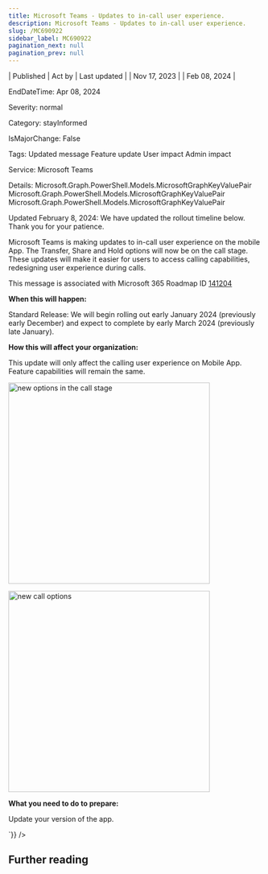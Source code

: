 ```yaml
---
title: Microsoft Teams - Updates to in-call user experience.
description: Microsoft Teams - Updates to in-call user experience.
slug: /MC690922
sidebar_label: MC690922
pagination_next: null
pagination_prev: null
---
```



| Published | Act by | Last updated |
| Nov 17, 2023 |  | Feb 08, 2024 |

EndDateTime: Apr 08, 2024

Severity: normal

Category: stayInformed

IsMajorChange: False

Tags: Updated message Feature update User impact Admin impact

Service: Microsoft Teams

Details: Microsoft.Graph.PowerShell.Models.MicrosoftGraphKeyValuePair Microsoft.Graph.PowerShell.Models.MicrosoftGraphKeyValuePair Microsoft.Graph.PowerShell.Models.MicrosoftGraphKeyValuePair

<div dangerouslySetInnerHTML={{__html:`
<p>Updated February 8, 2024: We have updated the rollout timeline below. Thank you for your patience.&nbsp;</p><p>Microsoft Teams is making updates to in-call user experience on the mobile App. The Transfer, Share and Hold options will now be on the call stage. These updates will make it easier for users to access calling capabilities, redesigning user experience during calls.&nbsp;</p><p>This message is associated with Microsoft 365 Roadmap ID <a href="https://www.microsoft.com/microsoft-365/roadmap?filters=&amp;searchterms=141204" target="_blank">141204</a></p><p><b>When this will happen:</b></p><p>Standard Release: We will begin rolling out early January 2024 (previously early December) and expect to complete by early March 2024 (previously late January).</p><p><b>How this will affect your organization:</b></p><p>This update will only affect the calling user experience on Mobile App. Feature capabilities will remain the same.&nbsp;</p><p><img src="https://img-prod-cms-rt-microsoft-com.akamaized.net/cms/api/am/imageFileData/RW1eOcV?ver=3575" style="width: 400px;" alt="new options in the call stage"></p><p><img src="https://img-prod-cms-rt-microsoft-com.akamaized.net/cms/api/am/imageFileData/RW1eOcY?ver=78bd" style="width: 400px;" alt="new call options"><br></p><p><b>What you need to do to prepare:</b></p><p>Update your version of the app.</p>
`}} />

## Further reading
